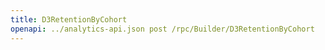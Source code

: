 ---
title: D3RetentionByCohort
openapi: ../analytics-api.json post /rpc/Builder/D3RetentionByCohort
---
